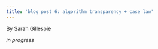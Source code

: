 ```yaml
---
title: 'blog post 6: algorithm transparency + case law'
---
```

 By Sarah Gillespie
 
 *in progress*
 
 
